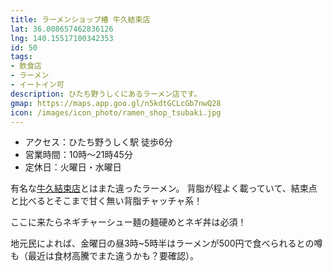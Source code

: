 ```yaml
---
title: ラーメンショップ椿 牛久結束店
lat: 36.008657462836126
lng: 140.15517100342353
id: 50
tags:
- 飲食店
- ラーメン
- イートイン可
description: ひたち野うしくにあるラーメン店です。
gmap: https://maps.app.goo.gl/n5kdtGCLcGb7nwQ28
icon: /images/icon_photo/ramen_shop_tsubaki.jpg
---
```


<LinkedImage
  basename="aqours_forever_/ramen-shop-tsubaki_menu-1"
/>

- アクセス：ひたち野うしく駅 徒歩6分
- 営業時間：10時～21時45分
- 定休日：火曜日・水曜日

有名な[牛久結束店](/spot_note/ramen_shop)とはまた違ったラーメン。
背脂が程よく載っていて、結束点と比べるとそこまで甘く無い背脂チャッチャ系！

ここに来たらネギチャーシュー麺の麺硬めとネギ丼は必須！

地元民によれば、金曜日の昼3時~5時半はラーメンが500円で食べられるとの噂も（最近は食材高騰でまた違うかも？要確認）。

<LinkedImage
  basename="aqours_forever_/ramen-shop-tsubaki_menu-2"
/>
